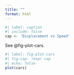 ```yaml
---
title: ""
format: html
---
```


```r
#| label: caption
#| include: false
cap <- 'Displacement vs Speed'
```

See @fig-plot-cars.

```r
#| label: fig-plot-cars
#| fig-cap: !expr cap
#| echo: false
plot(cars)  
```
